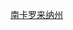 {{Userbox
  |border-c = lightgrey
  |border-s = 1
  |id-c     = lightgrey
  |id-s     = 12
  |id-fc    = 
  |info-c   = white
  |info-s   = 9
  |info-fc  = black
  |id       = [[Image:Flag of South Carolina.svg|60px]]
  |info     = 这个用户居住于'''[[南卡罗来纳州]]'''。
}}<includeonly>
[[Category:南卡罗来纳州维基人|{{PAGENAME}}]]
</includeonly><noinclude>
[[Category:南卡罗来纳州维基人|南卡罗来纳州]]
</noinclude>